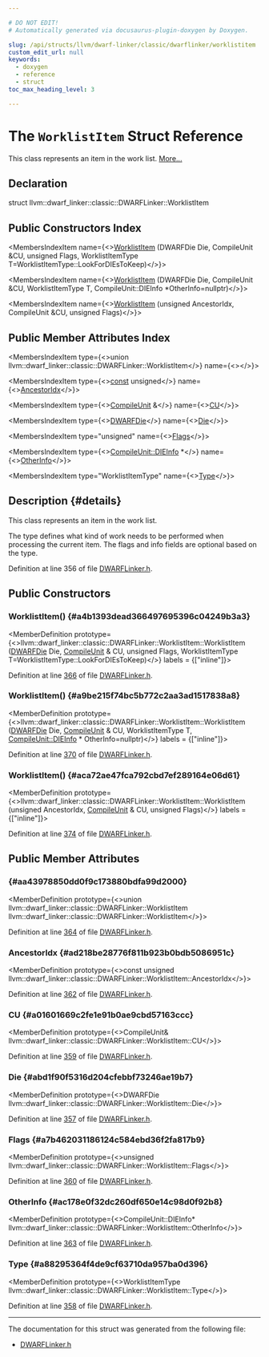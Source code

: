 ```yaml
---

# DO NOT EDIT!
# Automatically generated via docusaurus-plugin-doxygen by Doxygen.

slug: /api/structs/llvm/dwarf-linker/classic/dwarflinker/worklistitem
custom_edit_url: null
keywords:
  - doxygen
  - reference
  - struct
toc_max_heading_level: 3

---
```





# The `WorklistItem` Struct Reference

<DoxygenPage pluginConfig={pluginConfig}>

This class represents an item in the work list. <a href="#details">More...</a>

## Declaration

<CodeBlock>struct llvm::dwarf_linker::classic::DWARFLinker::WorklistItem</CodeBlock>

## Public Constructors Index

<MembersIndex>

<MembersIndexItem
  name={<><a href="#a4b1393dead366497695396c04249b3a3">WorklistItem</a> (DWARFDie Die, CompileUnit &amp;CU, unsigned Flags, WorklistItemType T=WorklistItemType::LookForDIEsToKeep)</>}>
</MembersIndexItem>

<MembersIndexItem
  name={<><a href="#a9be215f74bc5b772c2aa3ad1517838a8">WorklistItem</a> (DWARFDie Die, CompileUnit &amp;CU, WorklistItemType T, CompileUnit::DIEInfo &#42;OtherInfo=nullptr)</>}>
</MembersIndexItem>

<MembersIndexItem
  name={<><a href="#aca72ae47fca792cbd7ef289164e06d61">WorklistItem</a> (unsigned AncestorIdx, CompileUnit &amp;CU, unsigned Flags)</>}>
</MembersIndexItem>

</MembersIndex>

## Public Member Attributes Index

<MembersIndex>

<MembersIndexItem
  type={<>union llvm::dwarf&#95;linker::classic::DWARFLinker::WorklistItem</>}
  name={<><a href="#aa43978850dd0f9c173880bdfa99d2000"></a></>}>
</MembersIndexItem>

<MembersIndexItem
  type={<><a href="/docs/api/files/lib/lib/target/lib/target/aarch64/aarch64promoteconstant-cpp/#a90f8350fecae261c25be85d38b451bff">const</a> unsigned</>}
  name={<><a href="#ad218be28776f811b923b0bdb5086951c">AncestorIdx</a></>}>
</MembersIndexItem>

<MembersIndexItem
  type={<><a href="/docs/api/classes/llvm/dwarf-linker/classic/compileunit">CompileUnit</a> &amp;</>}
  name={<><a href="#a01601669c2fe1e91b0ae9cbd57163ccc">CU</a></>}>
</MembersIndexItem>

<MembersIndexItem
  type={<><a href="/docs/api/classes/llvm/dwarfdie">DWARFDie</a></>}
  name={<><a href="#abd1f90f5316d204cfebbf73246ae19b7">Die</a></>}>
</MembersIndexItem>

<MembersIndexItem
  type="unsigned"
  name={<><a href="#a7b462031186124c584ebd36f2fa817b9">Flags</a></>}>
</MembersIndexItem>

<MembersIndexItem
  type={<><a href="/docs/api/structs/llvm/dwarf-linker/classic/compileunit/dieinfo">CompileUnit::DIEInfo</a> &#42;</>}
  name={<><a href="#ac178e0f32dc260df650e14c98d0f92b8">OtherInfo</a></>}>
</MembersIndexItem>

<MembersIndexItem
  type="WorklistItemType"
  name={<><a href="#a88295364f4de9cf63710da957ba0d396">Type</a></>}>
</MembersIndexItem>

</MembersIndex>

## Description {#details}

This class represents an item in the work list.

The type defines what kind of work needs to be performed when processing the current item. The flags and info fields are optional based on the type.

Definition at line 356 of file <a href="/docs/api/files/include/include/llvm/include/llvm/dwarflinker/include/llvm/dwarflinker/classic/dwarflinker-h">DWARFLinker.h</a>.

<SectionDefinition>

## Public Constructors

### WorklistItem() {#a4b1393dead366497695396c04249b3a3}

<MemberDefinition
  prototype={<>llvm::dwarf&#95;linker::classic::DWARFLinker::WorklistItem::WorklistItem (<a href="/docs/api/classes/llvm/dwarfdie">DWARFDie</a> Die, <a href="/docs/api/classes/llvm/dwarf-linker/classic/compileunit">CompileUnit</a> &amp; CU, unsigned Flags, WorklistItemType T=WorklistItemType::LookForDIEsToKeep)</>}
  labels = {["inline"]}>

Definition at line <a href="/docs/api/files/include/include/llvm/include/llvm/dwarflinker/include/llvm/dwarflinker/classic/dwarflinker-h/#l00366">366</a> of file <a href="/docs/api/files/include/include/llvm/include/llvm/dwarflinker/include/llvm/dwarflinker/classic/dwarflinker-h">DWARFLinker.h</a>.
</MemberDefinition>

### WorklistItem() {#a9be215f74bc5b772c2aa3ad1517838a8}

<MemberDefinition
  prototype={<>llvm::dwarf&#95;linker::classic::DWARFLinker::WorklistItem::WorklistItem (<a href="/docs/api/classes/llvm/dwarfdie">DWARFDie</a> Die, <a href="/docs/api/classes/llvm/dwarf-linker/classic/compileunit">CompileUnit</a> &amp; CU, WorklistItemType T, <a href="/docs/api/structs/llvm/dwarf-linker/classic/compileunit/dieinfo">CompileUnit::DIEInfo</a> &#42; OtherInfo=nullptr)</>}
  labels = {["inline"]}>

Definition at line <a href="/docs/api/files/include/include/llvm/include/llvm/dwarflinker/include/llvm/dwarflinker/classic/dwarflinker-h/#l00370">370</a> of file <a href="/docs/api/files/include/include/llvm/include/llvm/dwarflinker/include/llvm/dwarflinker/classic/dwarflinker-h">DWARFLinker.h</a>.
</MemberDefinition>

### WorklistItem() {#aca72ae47fca792cbd7ef289164e06d61}

<MemberDefinition
  prototype={<>llvm::dwarf&#95;linker::classic::DWARFLinker::WorklistItem::WorklistItem (unsigned AncestorIdx, <a href="/docs/api/classes/llvm/dwarf-linker/classic/compileunit">CompileUnit</a> &amp; CU, unsigned Flags)</>}
  labels = {["inline"]}>

Definition at line <a href="/docs/api/files/include/include/llvm/include/llvm/dwarflinker/include/llvm/dwarflinker/classic/dwarflinker-h/#l00374">374</a> of file <a href="/docs/api/files/include/include/llvm/include/llvm/dwarflinker/include/llvm/dwarflinker/classic/dwarflinker-h">DWARFLinker.h</a>.
</MemberDefinition>

</SectionDefinition>

<SectionDefinition>

## Public Member Attributes

###  {#aa43978850dd0f9c173880bdfa99d2000}

<MemberDefinition
  prototype={<>union llvm::dwarf&#95;linker::classic::DWARFLinker::WorklistItem llvm::dwarf&#95;linker::classic::DWARFLinker::WorklistItem</>}>

Definition at line <a href="/docs/api/files/include/include/llvm/include/llvm/dwarflinker/include/llvm/dwarflinker/classic/dwarflinker-h/#l00364">364</a> of file <a href="/docs/api/files/include/include/llvm/include/llvm/dwarflinker/include/llvm/dwarflinker/classic/dwarflinker-h">DWARFLinker.h</a>.
</MemberDefinition>

### AncestorIdx {#ad218be28776f811b923b0bdb5086951c}

<MemberDefinition
  prototype={<>const unsigned llvm::dwarf&#95;linker::classic::DWARFLinker::WorklistItem::AncestorIdx</>}>

Definition at line <a href="/docs/api/files/include/include/llvm/include/llvm/dwarflinker/include/llvm/dwarflinker/classic/dwarflinker-h/#l00362">362</a> of file <a href="/docs/api/files/include/include/llvm/include/llvm/dwarflinker/include/llvm/dwarflinker/classic/dwarflinker-h">DWARFLinker.h</a>.
</MemberDefinition>

### CU {#a01601669c2fe1e91b0ae9cbd57163ccc}

<MemberDefinition
  prototype={<>CompileUnit&amp; llvm::dwarf&#95;linker::classic::DWARFLinker::WorklistItem::CU</>}>

Definition at line <a href="/docs/api/files/include/include/llvm/include/llvm/dwarflinker/include/llvm/dwarflinker/classic/dwarflinker-h/#l00359">359</a> of file <a href="/docs/api/files/include/include/llvm/include/llvm/dwarflinker/include/llvm/dwarflinker/classic/dwarflinker-h">DWARFLinker.h</a>.
</MemberDefinition>

### Die {#abd1f90f5316d204cfebbf73246ae19b7}

<MemberDefinition
  prototype={<>DWARFDie llvm::dwarf&#95;linker::classic::DWARFLinker::WorklistItem::Die</>}>

Definition at line <a href="/docs/api/files/include/include/llvm/include/llvm/dwarflinker/include/llvm/dwarflinker/classic/dwarflinker-h/#l00357">357</a> of file <a href="/docs/api/files/include/include/llvm/include/llvm/dwarflinker/include/llvm/dwarflinker/classic/dwarflinker-h">DWARFLinker.h</a>.
</MemberDefinition>

### Flags {#a7b462031186124c584ebd36f2fa817b9}

<MemberDefinition
  prototype={<>unsigned llvm::dwarf&#95;linker::classic::DWARFLinker::WorklistItem::Flags</>}>

Definition at line <a href="/docs/api/files/include/include/llvm/include/llvm/dwarflinker/include/llvm/dwarflinker/classic/dwarflinker-h/#l00360">360</a> of file <a href="/docs/api/files/include/include/llvm/include/llvm/dwarflinker/include/llvm/dwarflinker/classic/dwarflinker-h">DWARFLinker.h</a>.
</MemberDefinition>

### OtherInfo {#ac178e0f32dc260df650e14c98d0f92b8}

<MemberDefinition
  prototype={<>CompileUnit::DIEInfo&#42; llvm::dwarf&#95;linker::classic::DWARFLinker::WorklistItem::OtherInfo</>}>

Definition at line <a href="/docs/api/files/include/include/llvm/include/llvm/dwarflinker/include/llvm/dwarflinker/classic/dwarflinker-h/#l00363">363</a> of file <a href="/docs/api/files/include/include/llvm/include/llvm/dwarflinker/include/llvm/dwarflinker/classic/dwarflinker-h">DWARFLinker.h</a>.
</MemberDefinition>

### Type {#a88295364f4de9cf63710da957ba0d396}

<MemberDefinition
  prototype={<>WorklistItemType llvm::dwarf&#95;linker::classic::DWARFLinker::WorklistItem::Type</>}>

Definition at line <a href="/docs/api/files/include/include/llvm/include/llvm/dwarflinker/include/llvm/dwarflinker/classic/dwarflinker-h/#l00358">358</a> of file <a href="/docs/api/files/include/include/llvm/include/llvm/dwarflinker/include/llvm/dwarflinker/classic/dwarflinker-h">DWARFLinker.h</a>.
</MemberDefinition>

</SectionDefinition>

<hr/>

The documentation for this struct was generated from the following file:

<ul>
<li><a href="/docs/api/files/include/include/llvm/include/llvm/dwarflinker/include/llvm/dwarflinker/classic/dwarflinker-h">DWARFLinker.h</a></li>
</ul>

</DoxygenPage>
